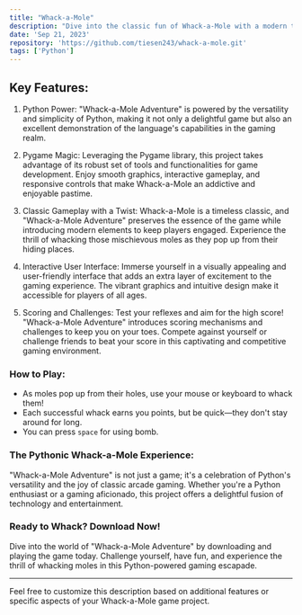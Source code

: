 ```yaml
---
title: "Whack-a-Mole"
description: "Dive into the classic fun of Whack-a-Mole with a modern twist! Introducing the 'Whack-a-Mole Adventure' game, a personal project brought to life by Python and the exciting Pygame library. Get ready for an immersive and entertaining experience that combines nostalgia with cutting-edge programming."
date: 'Sep 21, 2023'
repository: 'https://github.com/tiesen243/whack-a-mole.git'
tags: ['Python']
---
```


## Key Features:

1. Python Power:
"Whack-a-Mole Adventure" is powered by the versatility and simplicity of Python, making it not only a delightful game but also an excellent demonstration of the language's capabilities in the gaming realm.

2. Pygame Magic:
Leveraging the Pygame library, this project takes advantage of its robust set of tools and functionalities for game development. Enjoy smooth graphics, interactive gameplay, and responsive controls that make Whack-a-Mole an addictive and enjoyable pastime.

3. Classic Gameplay with a Twist:
Whack-a-Mole is a timeless classic, and "Whack-a-Mole Adventure" preserves the essence of the game while introducing modern elements to keep players engaged. Experience the thrill of whacking those mischievous moles as they pop up from their hiding places.

4. Interactive User Interface:
Immerse yourself in a visually appealing and user-friendly interface that adds an extra layer of excitement to the gaming experience. The vibrant graphics and intuitive design make it accessible for players of all ages.

5. Scoring and Challenges:
Test your reflexes and aim for the high score! "Whack-a-Mole Adventure" introduces scoring mechanisms and challenges to keep you on your toes. Compete against yourself or challenge friends to beat your score in this captivating and competitive gaming environment.

### How to Play:

* As moles pop up from their holes, use your mouse or keyboard to whack them!
* Each successful whack earns you points, but be quick—they don't stay around for long.
* You can press `space` for using bomb.

### The Pythonic Whack-a-Mole Experience:
"Whack-a-Mole Adventure" is not just a game; it's a celebration of Python's versatility and the joy of classic arcade gaming. Whether you're a Python enthusiast or a gaming aficionado, this project offers a delightful fusion of technology and entertainment.

### Ready to Whack? Download Now!
Dive into the world of "Whack-a-Mole Adventure" by downloading and playing the game today. Challenge yourself, have fun, and experience the thrill of whacking moles in this Python-powered gaming escapade.

___

Feel free to customize this description based on additional features or specific aspects of your Whack-a-Mole game project.
